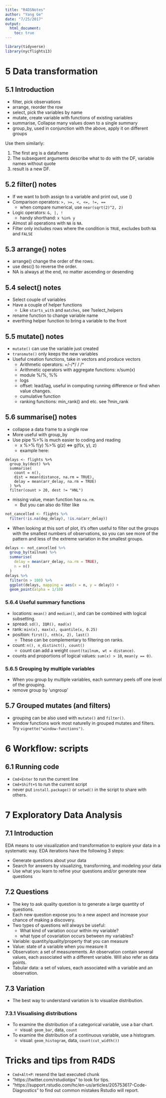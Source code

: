 ```yaml
---
title: "R4DSNotes"
author: "Yang Ge"
date: "7/25/2017"
output:
  html_document:
    toc: true
---
```


```r
library(tidyverse)
library(nycflights13)
```
# 5 Data transformation

## 5.1 Introduction

* filter, pick observations
* arrange, reorder the row
* select, pick the variables by name
* mutate, create variable with functions of existing variables
* summarise, Collapse many values down to a single summary
* group_by, used in conjunction with the above, apply it on different groups

Use them similarly:

1. The first arg is a dataframe
2. The subsequent arguments describe what to do with the DF, variable names without quote
3. result is a new DF.

## 5.2 filter() notes
* If we want to both assign to a variable and print out, use ()
* Comparison operators: `>, >=, <, <=, !=, ==`
    * when compare numerical, use `near(sqrt(2)^2, 2)`
* Logic operators: `&, |, !`
    * handy shorthand: `x %in% y`
* Almost all operations with `NA` is `NA`.
* Filter only includes rows where the condition is `TRUE`, excludes both `NA` and `FALSE`

## 5.3 arrange() notes
* arrange() change the order of the rows.
* use desc() to reverse the order.
* NA is always at the end, no matter ascending or desending

## 5.4 select() notes

* Select couple of variables
* Have a couple of helper functions
    * Like `starts_with` and `matches`, see ?select_helpers
* rename function to change variable name
* everthing helper function to bring a variable to the front

## 5.5 mutate() notes

* `mutate()` can use the variable just created
* `transmute()` only keeps the new variables
* Useful creation functions, take in vectors and produce vectors
    * Arithmetic operators: +/-/*/ / /^
    * Arithmetic operators with aggregate functions: x/sum(x)
    * module %/%, %%
    * logs
    * offset: lead/lag, useful in computing running difference or find when value changes.
    * cumulative function
    * ranking functions: min_rank() and etc. see ?min_rank

## 5.6 summarise() notes

* collapse a data frame to a single row
* More useful with group_by
* Use pipe %>% is much easier to coding and reading
    * x %>% f(y) %>% g(z) <=> g(f(x, y), z)
    * example here:

```
delays <- flights %>% 
  group_by(dest) %>% 
  summarise(
    count = n(),
    dist = mean(distance, na.rm = TRUE),
    delay = mean(arr_delay, na.rm = TRUE)
  ) %>% 
  filter(count > 20, dest != "HNL")
```

* missing value, mean function has `na.rm`.
    * But you can also do filter like

```r
not_cancelled <- flights %>%
  filter(!is.na(dep_delay), !is.na(arr_delay))
```

* When looking at this sort of plot, it’s often useful to filter out the groups with the smallest numbers of observations, so you can see more of the pattern and less of the extreme variation in the smallest groups.

```r
delays <- not_cancelled %>%
  group_by(tailnum) %>%
  summarise(
    delay = mean(arr_delay, na.rm = TRUE),
    n = n()
  )
delays %>%
  filter(n > 100) %>%
  ggplot(delays, mapping = aes(x = n, y = delay)) +
  geom_point(alpha = 1/10)
```

### 5.6.4 Useful summary functions

* locations: `mean()` and `median()`, and can be combined with logical subsetting.
* spread: `sd(), IQR(), mad(x)`
* rank: `min(x), max(x), quantile(x, 0.25)`
* position: `first(), nth(x, 2), last()`
    * These can be complementary to filtering on ranks.
* count: `n(), n_distinct(), count()`
    * count can add a weight `count(tailnum, wt = distance)`.
* counts and proportions of logical values: `sum(x) > 10`, `mean(y == 0)`.

### 5.6.5 Grouping by multiple variables

* When you group by multiple variables, each summary peels off one level of the grouping.
* remove group by 'ungroup'

## 5.7 Grouped mutates (and filters)

* grouping can be also used with `mutate()` and `filter()`.
* window functions work most naturelly in grouped mutates and filters. Try `vignette("window-functions")`.

# 6 Workflow: scripts

## 6.1 Running code

* `Cmd+Enter` to run the current line
* `Cmd+Shift+S` to run the current script
* never put `install.package()` or `setwd()` in the script to share with others.

# 7 Exploratory Data Analysis

## 7.1 Introduction

EDA means to use visualization and transformation to explore your data in a systematic way.
EDA iterations have the following 3 steps:

* Generate questions about your data
* Search for answers by visualizing, transforming, and modeling your data
* Use what you learn to refine your questions and/or generate new questions

## 7.2 Questions

* The key to ask quality question is to generate a large quantity of questions.
* Each new question expose you to a new aspect and increase your chance of making a discovery.
* Two types of questions will always be useful:
    * What kind of variation occur within my variable?
    * what type of covariation occurs between my variables?

* Variable: quantity/quality/property that you can measure
* Value: state of a variable when you measure it
* Observation: a set of measurements. An observation contain several values, each
  associated with a different variable. Will also refer as data points.
* Tabular data: a set of values, each associated with a variable and an observation.

## 7.3 Variation

* The best way to understand variation is to visualize distribution.

### 7.3.1 Visualising distributions

* To examine the distribution of a categorical variable, use a bar chart.
    * visual: `geom_bar`, data, `count`
* To examine the distribution of a continuous variable, use a histogram.
    * visual: `geom_histogram`, data, `count(cut_width())`

# Tricks and tips from R4DS

* `Cmd+Alt+P`: resend the last executed chunk
* "https://twitter.com/rstudiotips" to look for tips.
* "https://support.rstudio.com/hc/en-us/articles/205753617-Code-Diagnostics" to find out 
  common mistakes Rstudio will report.

